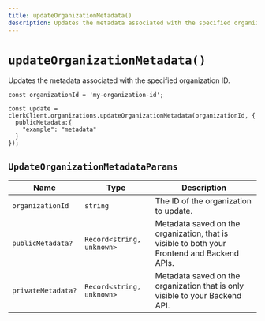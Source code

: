 ```yaml
---
title: updateOrganizationMetadata()
description: Updates the metadata associated with the specified organization ID.
---
```


# `updateOrganizationMetadata()`

Updates the metadata associated with the specified organization ID.

```tsx
const organizationId = 'my-organization-id';

const update = clerkClient.organizations.updateOrganizationMetadata(organizationId, {
  publicMetadata:{
    "example": "metadata"
  }
});
```

## `UpdateOrganizationMetadataParams`

| Name | Type	| Description |
| --- | --- | --- |
| `organizationId` | `string` | The ID of the organization to update. |
| `publicMetadata?` | `Record<string, unknown>` | Metadata saved on the organization, that is visible to both your Frontend and Backend APIs. |
| `privateMetadata?` | `Record<string, unknown>` | Metadata saved on the organization that is only visible to your Backend API. |